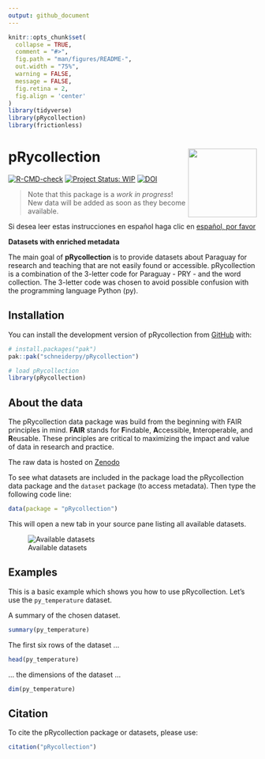 ```yaml
---
output: github_document
---
```


<!-- README.md is generated from README.Rmd. Please edit that file -->

```r
knitr::opts_chunk$set(
  collapse = TRUE,
  comment = "#>",
  fig.path = "man/figures/README-",
  out.width = "75%",
  warning = FALSE,
  message = FALSE,
  fig.retina = 2,
  fig.align = 'center'
)
library(tidyverse)
library(pRycollection)
library(frictionless)
```

# pRycollection <img src='man/figures/logo.png' align="right" height="139"/>

<!-- badges: start -->
[![R-CMD-check](https://github.com/schneiderpy/pRycollection/actions/workflows/R-CMD-check.yml/badge.svg)](https://github.com/schneiderpy/pRycollection/actions/workflows/R-CMD-check.yml)
[![Project Status: WIP](https://www.repostatus.org/badges/latest/wip.svg)](https://www.repostatus.org/#wip)
[![DOI](https://zenodo.org/badge/DOI/10.5281/zenodo.16744968.svg)](https://doi.org/10.5281/zenodo.16744968)

<!-- badges: end -->


> Note that this package is a *work in progress*! New data will be added
as soon as they become available.



Si desea leer estas instrucciones en español haga clic en [español, por favor](README_ES.md)

**Datasets with enriched metadata**

The main goal of **pRycollection** is to provide datasets about Paraguay for
research and teaching that are not easily found or accessible. 
pRycollection is a combination of the 3-letter code for Paraguay - PRY - 
and the word collection. The 3-letter code was chosen to avoid possible
confusion with the programming language Python (py).



## Installation

You can install the development version of pRycollection from [GitHub](https://github.com/schneiderpy) with:

```r
# install.packages("pak")
pak::pak("schneiderpy/pRycollection")

# load pRycollection
library(pRycollection)
```

## About the data

The pRycollection data package was build from the beginning with FAIR
principles in mind. **FAIR** stands for **F**indable, **A**ccessible,
**I**nteroperable, and **R**eusable. These principles are critical to
maximizing the impact and value of data in research and practice.

The raw data is hosted on [Zenodo](https://doi.org/10.5281/zenodo.16729963)

To see what datasets are included in the package load the pRycollection
data package and the `dataset` package (to access metadata). Then type
the following code line:

```r
data(package = "pRycollection")
```

This will open a new tab in your source pane listing all available
datasets.

![Available datasets](man/figures/Pane_pRycollection_datasets.png)

## Examples

This is a basic example which shows you how to use pRycollection.
Let's use the `py_temperature` dataset.

A summary of the chosen dataset.

```r
summary(py_temperature)
```

The first six rows of the dataset ...

```r
head(py_temperature)
```

... the dimensions of the dataset ...

```r
dim(py_temperature)
```


## Citation

To cite the pRycollection package or datasets, please use:

```r
citation("pRycollection")
```




